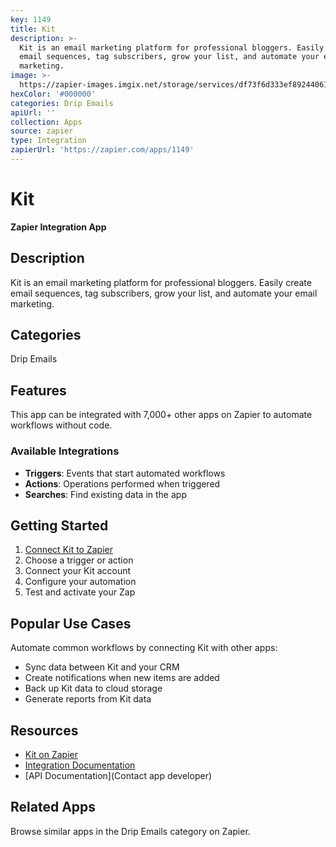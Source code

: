 ```yaml
---
key: 1149
title: Kit
description: >-
  Kit is an email marketing platform for professional bloggers. Easily create
  email sequences, tag subscribers, grow your list, and automate your email
  marketing.
image: >-
  https://zapier-images.imgix.net/storage/services/df73f6d333ef892440613e1c928f024f.png?auto=format%2Ccompress&ixlib=python-3.0.0&q=50
hexColor: '#000000'
categories: Drip Emails
apiUrl: ''
collection: Apps
source: zapier
type: Integration
zapierUrl: 'https://zapier.com/apps/1149'
---
```

# Kit

**Zapier Integration App**

## Description

Kit is an email marketing platform for professional bloggers. Easily create email sequences, tag subscribers, grow your list, and automate your email marketing.

## Categories

Drip Emails

## Features

This app can be integrated with 7,000+ other apps on Zapier to automate workflows without code.

### Available Integrations

- **Triggers**: Events that start automated workflows
- **Actions**: Operations performed when triggered
- **Searches**: Find existing data in the app

## Getting Started

1. [Connect Kit to Zapier](https://zapier.com/apps/1149)
2. Choose a trigger or action
3. Connect your Kit account
4. Configure your automation
5. Test and activate your Zap

## Popular Use Cases

Automate common workflows by connecting Kit with other apps:

- Sync data between Kit and your CRM
- Create notifications when new items are added
- Back up Kit data to cloud storage
- Generate reports from Kit data

## Resources

- [Kit on Zapier](https://zapier.com/apps/1149)
- [Integration Documentation](https://zapier.com/apps/1149/integrations)
- [API Documentation](Contact app developer)

## Related Apps

Browse similar apps in the Drip Emails category on Zapier.
